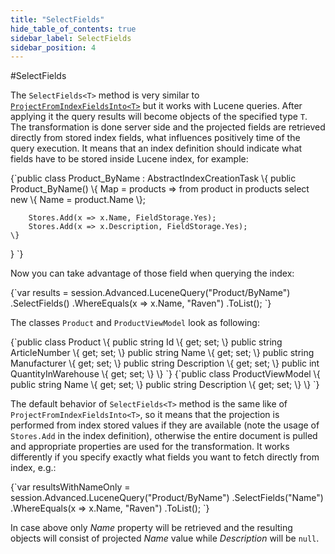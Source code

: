 ```yaml
---
title: "SelectFields"
hide_table_of_contents: true
sidebar_label: SelectFields
sidebar_position: 4
---
```



#SelectFields

The `SelectFields<T>` method is very similar to [`ProjectFromIndexFieldsInto<T>`](project-from-index-fields-into) but it works with Lucene queries.
After applying it the query results will become objects of the specified type `T`. The transformation is done server side and the projected fields are retrieved directly from stored index fields, what influences positively time of the query execution.
It means that an index definition should indicate what fields have to be stored inside Lucene index, for example:

<TabItem value="index_def" label="index_def">
<CodeBlock language="csharp">
{`public class Product_ByName : AbstractIndexCreationTask<Product>
\{
	public Product_ByName()
	\{
		Map = products => from product in products
						  select new
						  \{
							  Name = product.Name
						  \};

		Stores.Add(x => x.Name, FieldStorage.Yes);
		Stores.Add(x => x.Description, FieldStorage.Yes);
	\}
\}
`}
</CodeBlock>
</TabItem>

Now you can take advantage of those field when querying the index:

<TabItem value="select_fields_1" label="select_fields_1">
<CodeBlock language="csharp">
{`var results =
	session.Advanced.LuceneQuery<Product>("Product/ByName")
	       .SelectFields<ProductViewModel>()
	       .WhereEquals(x => x.Name, "Raven")
	       .ToList();
`}
</CodeBlock>
</TabItem>

The classes `Product` and `ProductViewModel` look as following:

<TabItem value="product_class" label="product_class">
<CodeBlock language="csharp">
{`public class Product
\{
	public string Id \{ get; set; \}
	public string ArticleNumber \{ get; set; \}
	public string Name \{ get; set; \}
	public string Manufacturer \{ get; set; \}
	public string Description \{ get; set; \}
	public int QuantityInWarehouse \{ get; set; \}
\}
`}
</CodeBlock>
</TabItem>
<TabItem value="product_view_model_class" label="product_view_model_class">
<CodeBlock language="csharp">
{`public class ProductViewModel
\{
	public string Name \{ get; set; \}
	public string Description \{ get; set; \}
\}
`}
</CodeBlock>
</TabItem>

The default behavior of `SelectFields<T>` method is the same like of `ProjectFromIndexFieldsInto<T>`, so it means that the projection is performed from index stored values if they are available (note the usage of `Stores.Add` in the index definition),
otherwise the entire document is pulled and appropriate properties are used for the transformation. It works differently if you specify exactly what fields you want to fetch directly from index, e.g.:

<TabItem value="select_fields_2" label="select_fields_2">
<CodeBlock language="csharp">
{`var resultsWithNameOnly =
	session.Advanced.LuceneQuery<Product>("Product/ByName")
		   .SelectFields<ProductViewModel>("Name")
		   .WhereEquals(x => x.Name, "Raven")
		   .ToList();
`}
</CodeBlock>
</TabItem>

In case above only *Name* property will be retrieved and the resulting objects will consist of projected *Name* value while *Description* will be `null`.



